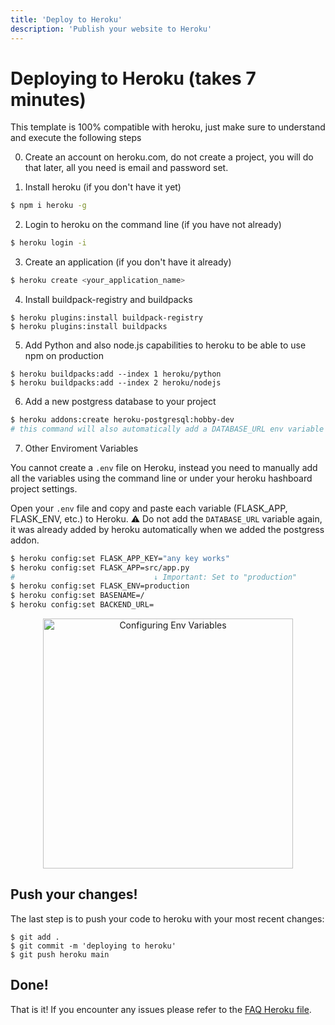 ```yaml
---
title: 'Deploy to Heroku'
description: 'Publish your website to Heroku'
---
```


# Deploying to Heroku (takes 7 minutes)

This template is 100% compatible with heroku, just make sure to understand and execute the following steps

0. Create an account on heroku.com, do not create a project, you will do that later, all you need is email and password set.

1. Install heroku (if you don't have it yet)
```sh
$ npm i heroku -g
```

2. Login to heroku on the command line (if you have not already)
```sh
$ heroku login -i
```

3. Create an application (if you don't have it already)
```sh
$ heroku create <your_application_name>
```

4. Install buildpack-registry and buildpacks
```
$ heroku plugins:install buildpack-registry
$ heroku plugins:install buildpacks 
```

5. Add Python and also node.js capabilities to heroku to be able to use npm on production
```
$ heroku buildpacks:add --index 1 heroku/python
$ heroku buildpacks:add --index 2 heroku/nodejs
```

6. Add a new postgress database to your project
```bash
$ heroku addons:create heroku-postgresql:hobby-dev
# this command will also automatically add a DATABASE_URL env variable with the Postgress database url
```

7. Other Enviroment Variables

You cannot create a `.env` file on Heroku, instead you need to manually add all the variables using the command line or under your heroku hashboard project settings.

Open your `.env` file and copy and paste each variable (FLASK_APP, FLASK_ENV, etc.) to Heroku. ⚠️ Do not add the `DATABASE_URL` variable again, it was already added by heroku automatically when we added the postgress addon.

```bash
$ heroku config:set FLASK_APP_KEY="any key works"
$ heroku config:set FLASK_APP=src/app.py
#                               ↓ Important: Set to "production"
$ heroku config:set FLASK_ENV=production 
$ heroku config:set BASENAME=/
$ heroku config:set BACKEND_URL=
```

<p align="center">
<img width="400px" alt="Configuring Env Variables" src="https://github.com/4GeeksAcademy/flask-rest-hello/blob/master/docs/assets/env_variables.gif?raw=true" />
</p>

## Push your changes!

The last step is to push your code to heroku with your most recent changes:

```
$ git add .
$ git commit -m 'deploying to heroku'
$ git push heroku main
```

## Done!

That is it! If you encounter any issues please refer to the [FAQ Heroku file](./FAQ_HEROKU.md).

